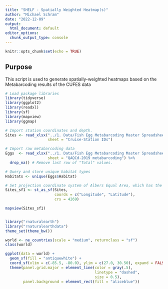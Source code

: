 ```yaml
---
title: "SHELF - Spatially Weighted Heatmap(s)"
author: "Michael Schram"
date: "2022-12-09"
output: 
  html_document: default
editor_options:
  chunk_output_type: console
---
```


```r
knitr::opts_chunk$set(echo = TRUE)
```

## Purpose

This script is used to generate spatially-weighted heatmaps based on the
Metabarcoding results of the CUFES data

```r
# Load package libraries
library(tidyverse)
library(ggplot2)
library(readxl)
library(sf)
library(mapview)
library(ggmap)

# Import station coordinates and depth. 
Sites <- read_xlsx("../1. Data/Fish Egg Metabarcoding Master Spreadsheet 2022-11-10.xlsx",
                   sheet = "Cruise-Station IDs")

# Import raw metabarcoding data
Eggs  <- read_xlsx("../1. Data/Fish Egg Metabarcoding Master Spreadsheet 2022-11-10.xlsx",
                   sheet = "QAQCd-2019 metabarcoding") %>%
  drop_na() # Remove last row of "Total" values.

# Query and store unique habitat types
Habitats <- unique(Eggs$Habitat)
```

```r
# Set projection coordinate system of Albers Equal Area, which has the units of meters instead of degrees
Sites_sf1 <- st_as_sf(Sites, 
                      coords = c("Longitude", "Latitude"), 
                      crs = 4269)

mapview(Sites_sf1)


library("rnaturalearth")
library("rnaturalearthdata")
theme_set(theme_bw())

world <- ne_countries(scale = "medium", returnclass = "sf")
class(world)

ggplot(data = world) +
  geom_sf(fill = "antiquewhite") +
  coord_sf(xlim = c(-85.5, -80.0), ylim = c(27.0, 30.50), expand = FALSE) + 
  theme(panel.grid.major = element_line(color = gray(.5), 
                                        linetype = "dashed", 
                                        size = 0.5), 
        panel.background = element_rect(fill = "aliceblue"))

```